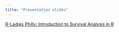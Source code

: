 ```yaml
---
title: "Presentation slides"
---
```


[R-Ladies Philly: Introduction to Survival Analysis in R](./slides/2024-rladies-philly.html)
